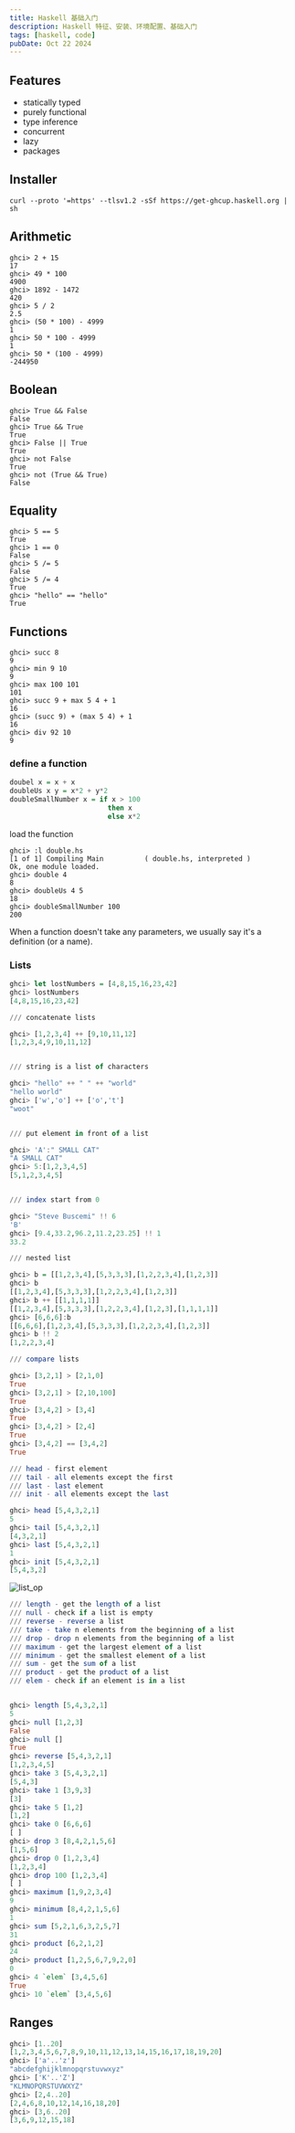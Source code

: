 ```yaml
---
title: Haskell 基础入门
description: Haskell 特征、安装、环境配置、基础入门
tags: [haskell, code]
pubDate: Oct 22 2024
---
```



## Features

- statically typed
- purely functional
- type inference
- concurrent
- lazy
- packages

## Installer

```shell
curl --proto '=https' --tlsv1.2 -sSf https://get-ghcup.haskell.org | sh
```

## Arithmetic

```shell
ghci> 2 + 15
17
ghci> 49 * 100
4900
ghci> 1892 - 1472
420
ghci> 5 / 2
2.5
ghci> (50 * 100) - 4999
1
ghci> 50 * 100 - 4999
1
ghci> 50 * (100 - 4999)
-244950
```

## Boolean

```shell
ghci> True && False
False
ghci> True && True
True
ghci> False || True
True
ghci> not False
True
ghci> not (True && True)
False
```

## Equality

```shell
ghci> 5 == 5
True
ghci> 1 == 0
False
ghci> 5 /= 5
False
ghci> 5 /= 4
True
ghci> "hello" == "hello"
True
```
## Functions

```shell
ghci> succ 8
9
ghci> min 9 10
9
ghci> max 100 101
101
ghci> succ 9 + max 5 4 + 1
16
ghci> (succ 9) + (max 5 4) + 1
16
ghci> div 92 10
9
```

### define a function

```haskell
doubel x = x + x
doubleUs x y = x*2 + y*2
doubleSmallNumber x = if x > 100
                        then x
                        else x*2
```

load the function

```shell
ghci> :l double.hs
[1 of 1] Compiling Main          ( double.hs, interpreted )
Ok, one module loaded.
ghci> double 4
8
ghci> doubleUs 4 5
18
ghci> doubleSmallNumber 100
200
```

When a function doesn't take any parameters, we usually say it's a definition (or a name).

### Lists

```haskell
ghci> let lostNumbers = [4,8,15,16,23,42]
ghci> lostNumbers
[4,8,15,16,23,42]

/// concatenate lists

ghci> [1,2,3,4] ++ [9,10,11,12]
[1,2,3,4,9,10,11,12]


/// string is a list of characters

ghci> "hello" ++ " " ++ "world"
"hello world"
ghci> ['w','o'] ++ ['o','t']
"woot"


/// put element in front of a list

ghci> 'A':" SMALL CAT"
"A SMALL CAT"
ghci> 5:[1,2,3,4,5]
[5,1,2,3,4,5]


/// index start from 0

ghci> "Steve Buscemi" !! 6
'B'
ghci> [9.4,33.2,96.2,11.2,23.25] !! 1
33.2

/// nested list

ghci> b = [[1,2,3,4],[5,3,3,3],[1,2,2,3,4],[1,2,3]]
ghci> b
[[1,2,3,4],[5,3,3,3],[1,2,2,3,4],[1,2,3]]
ghci> b ++ [[1,1,1,1]]
[[1,2,3,4],[5,3,3,3],[1,2,2,3,4],[1,2,3],[1,1,1,1]]
ghci> [6,6,6]:b
[[6,6,6],[1,2,3,4],[5,3,3,3],[1,2,2,3,4],[1,2,3]]
ghci> b !! 2
[1,2,2,3,4]

/// compare lists

ghci> [3,2,1] > [2,1,0]
True
ghci> [3,2,1] > [2,10,100]
True
ghci> [3,4,2] > [3,4]
True
ghci> [3,4,2] > [2,4]
True
ghci> [3,4,2] == [3,4,2]
True

/// head - first element
/// tail - all elements except the first
/// last - last element
/// init - all elements except the last

ghci> head [5,4,3,2,1]
5
ghci> tail [5,4,3,2,1]
[4,3,2,1]
ghci> last [5,4,3,2,1]
1
ghci> init [5,4,3,2,1]
[5,4,3,2]

```

![list_op](https://learnyouahaskell.github.io/assets/images/starting-out/listmonster.png)

```haskell
/// length - get the length of a list
/// null - check if a list is empty
/// reverse - reverse a list
/// take - take n elements from the beginning of a list
/// drop - drop n elements from the beginning of a list
/// maximum - get the largest element of a list
/// minimum - get the smallest element of a list
/// sum - get the sum of a list
/// product - get the product of a list
/// elem - check if an element is in a list


ghci> length [5,4,3,2,1]
5
ghci> null [1,2,3]
False
ghci> null []
True
ghci> reverse [5,4,3,2,1]
[1,2,3,4,5]
ghci> take 3 [5,4,3,2,1]
[5,4,3]
ghci> take 1 [3,9,3]
[3]
ghci> take 5 [1,2]
[1,2]
ghci> take 0 [6,6,6]
[ ]
ghci> drop 3 [8,4,2,1,5,6]
[1,5,6]
ghci> drop 0 [1,2,3,4]
[1,2,3,4]
ghci> drop 100 [1,2,3,4]
[ ]
ghci> maximum [1,9,2,3,4]
9
ghci> minimum [8,4,2,1,5,6]
1
ghci> sum [5,2,1,6,3,2,5,7]
31
ghci> product [6,2,1,2]
24
ghci> product [1,2,5,6,7,9,2,0]
0
ghci> 4 `elem` [3,4,5,6]
True
ghci> 10 `elem` [3,4,5,6]
```

## Ranges

```haskell
ghci> [1..20]
[1,2,3,4,5,6,7,8,9,10,11,12,13,14,15,16,17,18,19,20]
ghci> ['a'..'z']
"abcdefghijklmnopqrstuvwxyz"
ghci> ['K'..'Z']
"KLMNOPQRSTUVWXYZ"
ghci> [2,4..20]
[2,4,6,8,10,12,14,16,18,20]
ghci> [3,6..20]
[3,6,9,12,15,18]
